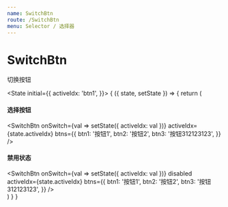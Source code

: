 ```yaml
---
name: SwitchBtn
route: /SwitchBtn
menu: Selector / 选择器
---
```



# SwitchBtn

切换按钮

<PropsTable of={SwitchBtn} />

<Playground>

  <State initial={{
      activeIdx: 'btn1',
    }}>
    {
      ({ state, setState }) => {
        return (
          <div>
            <h4>选择按钮</h4>
            <SwitchBtn
              onSwitch={val => setState({
                activeIdx: val
              })}
              activeIdx={state.activeIdx}
              btns={{
                btn1: '按钮1',
                btn2: '按钮2',
                btn3: '按钮312123123',
              }} />
            <h4>禁用状态</h4>
            <SwitchBtn
              onSwitch={val => setState({
                activeIdx: val
              })}
              disabled
              activeIdx={state.activeIdx}
              btns={{
                btn1: '按钮1',
                btn2: '按钮2',
                btn3: '按钮312123123',
              }} />
          </div>
        )
      }
    }
  </State>
</Playground>
